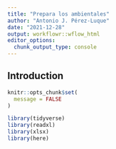 ```yaml
---
title: "Prepara los ambientales"
author: "Antonio J. Pérez-Luque"
date: "2021-12-28"
output: workflowr::wflow_html
editor_options:
  chunk_output_type: console
---
```


## Introduction

```r
knitr::opts_chunk$set(
  message = FALSE
)
```

```r
library(tidyverse)
library(readxl)
library(xlsx)
library(here)
```


